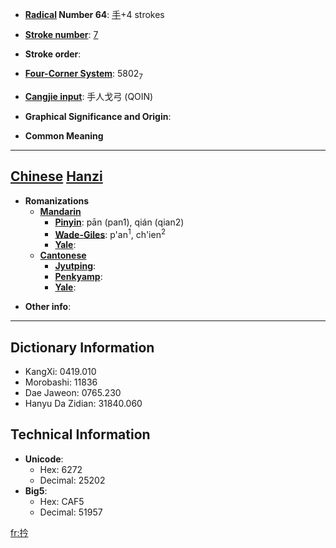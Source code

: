* '''[[Wiktionary:Chinese radical index| Radical]] Number 64''': [[Wiktionary:Chinese radical index 手|手]]+4 strokes

* '''[[Wiktionary:Chinese total strokes index|Stroke number]]''': [[Wiktionary:Chinese total strokes index 7|7]]

* '''Stroke order''': 

* '''[[Wiktionary:Chinese four corner index|Four-Corner System]]''': 5802<sub>7</sub>

* '''[[Wiktionary:Chinese Cangjie index|Cangjie input]]''': 手人戈弓 (QOIN)

* '''Graphical Significance and Origin''': 

* '''Common Meaning'''

----

== [[Chinese]] [[Hanzi]] ==

* '''Romanizations'''
** '''[[Mandarin]]'''
*** '''[[Pinyin]]''': pān (pan1), qián (qian2)
*** '''[[Wade-Giles]]''': p'an<sup>1</sup>, ch'ien<sup>2</sup>
*** '''[[Yale]]''': 
** '''[[Cantonese]]'''
*** '''[[Jyutping]]''':
*** '''[[Penkyamp]]''': 
*** '''[[Yale]]''': 

* '''Other info''': 

----

== Dictionary Information ==

* KangXi: 0419.010
* Morobashi: 11836
* Dae Jaweon: 0765.230
* Hanyu Da Zidian: 31840.060

== Technical Information ==

* '''Unicode''':
** Hex: 6272
** Decimal: 25202
* '''Big5''':
** Hex: CAF5
** Decimal: 51957

[[fr:扲]]